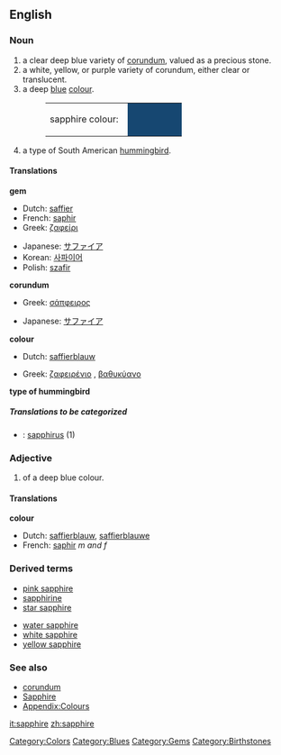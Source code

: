 ==English==
===Noun===
{{wikipedia}}
{{en-noun-reg}}

#a clear deep blue variety of [[corundum]], valued as a precious stone.
#a white, yellow, or purple variety of corundum, either clear or translucent.
#a deep [[blue]] [[colour]].
#:<table><tr><td>sapphire colour: &nbsp;</td><td bgcolor="#164771" width="80">&nbsp; </td></tr></table>
#a type of South American [[hummingbird]].

====Translations====
'''gem'''
{{top}}
*Dutch: [[saffier]] {{m}}
*French: [[saphir]] {{m}}
*Greek: [[ζαφείρι]]<!--this belongs on the Greek page: [zaˈfiri]--> {{n}}
{{mid}}
*Japanese: [[サファイア]]
*Korean: [[사파이어]]
*Polish: [[szafir]] {{m}}
{{bottom}}

'''corundum'''
{{top}}
*Greek: [[σάπφειρος]]<!--this belongs on the Greek page: [ˈsap̪fiˌro̞s]--> {{m}}
{{mid}}
*Japanese: [[サファイア]]
{{bottom}}

'''colour'''
{{top}}
*Dutch: [[saffierblauw]] {{n}}
{{mid}}
*Greek: [[ζαφειρένιο]]<!--this belongs on the Greek page; the /̞ɲ/ might be wrong [zafiˈre̞ɲo̞]--> {{n}}, [[βαθυκύανο]] <!--this belongs on the Greek page; the /c/ is probably wrong: [va.θi.ˈci.a.ˌno̞]--> {{n}}
{{bottom}}

'''type of hummingbird'''
{{top}}
{{mid}}
{{bottom}}

=====Translations to be categorized=====
{{checktrans}}
<!--Remove this section once all of the translations below have been moved into the tables above.-->
*{{ttbc|Latin}}: [[sapphirus]] (1)

===Adjective===
{{en-adj-more}}

#of a deep blue colour.

====Translations====
'''colour'''
{{top}}
*Dutch: [[saffierblauw]], [[saffierblauwe]]
*French: [[saphir]] ''m and f''
{{mid}}
{{bottom}}

===Derived terms===
{{top}}
*[[pink sapphire]]
*[[sapphirine]]
*[[star sapphire]]
{{mid}}
*[[water sapphire]]
*[[white sapphire]]
*[[yellow sapphire]]
{{bottom}}

===See also===
*[[corundum]]
*[[Sapphire]]
*[[Wiktionary_Appendix:Colours|Appendix:Colours]]

[[Category:Colors]]
[[Category:Blues]]
[[Category:Gems]]
[[Category:Birthstones]]

[[it:sapphire]]
[[zh:sapphire]]